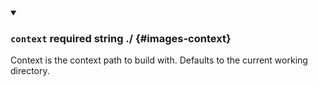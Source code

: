
<details className="config-field" data-expandable="false" open>
<summary>

### `context` <span className="config-field-required" data-required="false">required</span> <span className="config-field-type">string</span> <span className="config-field-default">./</span> <span className="config-field-enum"></span> {#images-context}

Context is the context path to build with. Defaults to the current working directory.

</summary>



</details>
